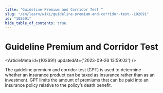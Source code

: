 ```yaml
---
title: "Guideline Premium and Corridor Test "
slug: "/en/learn/wiki/guideline-premium-and-corridor-test--102691"
id: "102691"
hide_table_of_contents: true
---
```



# Guideline Premium and Corridor Test 

<ArticleMeta id={102691} updatedAt={'2023-09-26 13:59:02'} />
<div className='border-solid border-b border-t-0 my-4 border-[var(--ifm-color-gray-300)]' />

The guideline premium and corridor test (GPT) is used to determine whether an insurance product can be taxed as insurance rather than as an investment. GPT limits the amount of premiums that can be paid into an insurance policy relative to the policy’s death benefit.
